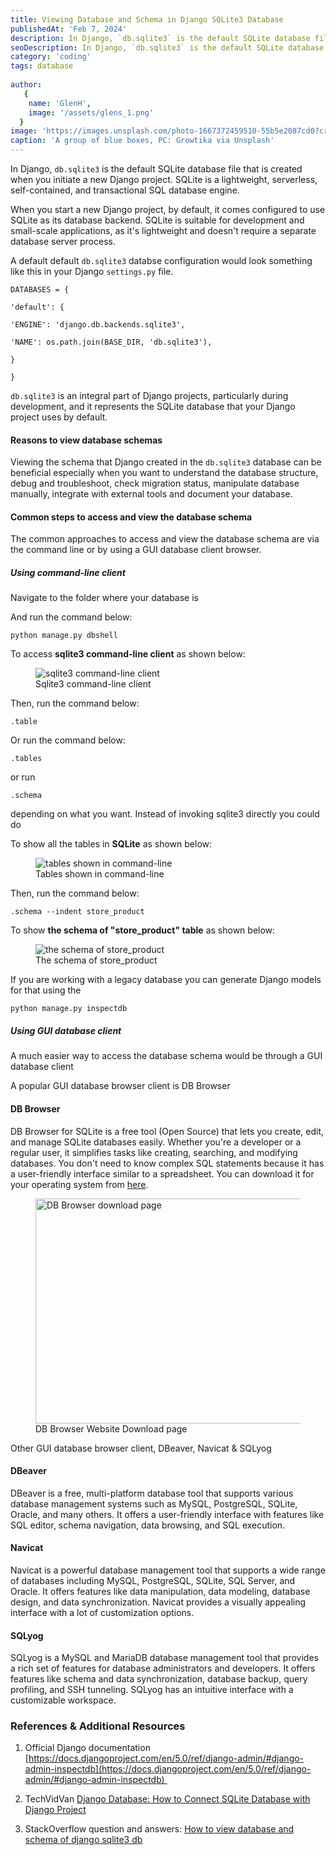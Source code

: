 ```yaml
---
title: Viewing Database and Schema in Django SQLite3 Database
publishedAt: 'Feb 7, 2024'
description: In Django, `db.sqlite3` is the default SQLite database file that is created when you initiate a new Django project. SQLite is a lightweight, serverless, self-contained, and transactional SQL database engine.
seoDescription: In Django, `db.sqlite3` is the default SQLite database file that is created when you initiate a new Django project. SQLite is a lightweight, serverless, self-contained, and transactional SQL database engine.
category: 'coding'
tags: database
  
author:
   {
    name: 'GlenH',
    image: '/assets/glens_1.png'
  }
image: 'https://images.unsplash.com/photo-1667372459510-55b5e2087cd0?crop=entropy&cs=tinysrgb&fit=max&fm=jpg&ixid=MnwxfDB8MXxyYW5kb218MHx8fHx8fHx8MTY5ODI3NzAwNg&ixlib=rb-4.0.3&q=80&utm_campaign=api-credit&utm_medium=referral&utm_source=unsplash_source&w=1080'
caption: 'A group of blue boxes, PC: Growtika via Unsplash'
---
```


In Django, `db.sqlite3` is the default SQLite database file that is created when you initiate a new Django project. SQLite is a lightweight, serverless, self-contained, and transactional SQL database engine.

When you start a new Django project, by default, it comes configured to use SQLite as its database backend. SQLite is suitable for development and small-scale applications, as it's lightweight and doesn't require a separate database server process.

A default default `db.sqlite3` databse configuration would look something like this in your Django `settings.py` file.

```
DATABASES = {

'default': {

'ENGINE': 'django.db.backends.sqlite3',

'NAME': os.path.join(BASE_DIR, 'db.sqlite3'),

}

}
```

`db.sqlite3` is an integral part of Django projects, particularly during development, and it represents the SQLite database that your Django project uses by default.

#### Reasons to view database schemas

Viewing the schema that Django created in the `db.sqlite3` database can be beneficial especially when you want to understand the database structure, debug and troubleshoot, check migration status, manipulate database manually, integrate with external tools and document  your database.

#### Common steps to access and view the database schema

The common approaches  to access and view the database schema are via the command line or by using a GUI database client browser.

##### Using command-line client

Navigate to the folder where your database is

And run the command below:

```
python manage.py dbshell
```

To access **sqlite3 command-line client** as shown below:


<figure> <img src="https://i.stack.imgur.com/Clo3f.png" alt="sqlite3 command-line client"/> <figcaption> Sqlite3 command-line client</figcaption> </figure>

Then, run the command below:

```
.table
```

Or run the command below:

```
.tables
```

or run
```
.schema
```

depending on what you want. Instead of invoking sqlite3 directly you could do

To show all the tables in **SQLite** as shown below:

<figure> <img src="https://i.stack.imgur.com/Jg3IJ.png" alt="tables shown in command-line"/> <figcaption>Tables shown in command-line</figcaption> </figure>

Then, run the command below:

```
.schema --indent store_product
```

To show **the schema of "store_product" table** as shown below:

<figure><img src="https://i.stack.imgur.com/q98aF.png" alt="the schema of store_product"/> <figcaption>The schema of store_product</figcaption> </figure>

If you are working with a legacy database you can generate Django models for that using the

```
python manage.py inspectdb
```

##### Using GUI database client

A much easier way to access the database schema would be through a GUI database client

A popular GUI database browser client  is DB Browser

#### DB Browser

DB Browser for SQLite is a free tool (Open Source) that lets you create, edit, and manage SQLite databases easily. Whether you're a developer or a regular user, it simplifies tasks like creating, searching, and modifying databases. You don't need to know complex SQL statements because it has a user-friendly interface similar to a spreadsheet. You can download it for your operating system from [here](https://sqlitebrowser.org/dl/).

<figure> <img src="https://techvidvan.com/tutorials/wp-content/uploads/sites/2/2021/07/Step-1-DB-Browser.png" alt="DB Browser download page" width="800" height="360"/> <figcaption> DB Browser Website Download page</figcaption> </figure>

Other GUI database browser client, DBeaver, Navicat & SQLyog 

#### DBeaver

DBeaver is a free, multi-platform database tool that supports various database management systems such as MySQL, PostgreSQL, SQLite, Oracle, and many others. It offers a user-friendly interface with features like SQL editor, schema navigation, data browsing, and SQL execution.

#### Navicat

Navicat is a powerful database management tool that supports a wide range of databases including MySQL, PostgreSQL, SQLite, SQL Server, and Oracle. It offers features like data manipulation, data modeling, database design, and data synchronization. Navicat provides a visually appealing interface with a lot of customization options.

#### SQLyog 

SQLyog is a MySQL and MariaDB database management tool that provides a rich set of features for database administrators and developers. It offers features like schema and data synchronization, database backup, query profiling, and SSH tunneling. SQLyog has an intuitive interface with a customizable workspace.

### References & Additional Resources

1. Official Django documentation  [https://docs.djangoproject.com/en/5.0/ref/django-admin/#django-admin-inspectdb](https://docs.djangoproject.com/en/5.0/ref/django-admin/#django-admin-inspectdb) 

2. TechVidVan  [Django Database: How to Connect SQLite Database with Django Project](https://techvidvan.com/tutorials/django-database-connectivity/) 

3. StackOverflow question and answers: [How to view database and schema of django sqlite3 db](https://stackoverflow.com/questions/42227778/how-to-view-database-and-schema-of-django-sqlite3-db) 

